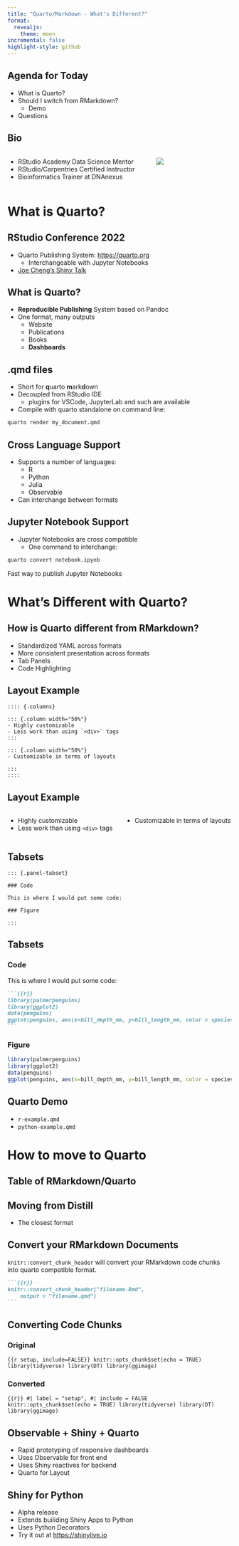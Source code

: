 ```yaml
---
title: "Quarto/Markdown - What's Different?"
format: 
  revealjs:
    theme: moon
incremental: false
highlight-style: github
---
```


## Agenda for Today

- What is Quarto?
- Should I switch from RMarkdown?
  - Demo
- Questions

## Bio

:::: {.columns}

::: {.column width="65%"}
- RStudio Academy Data Science Mentor
- RStudio/Carpentries Certified Instructor
- Bioinformatics Trainer at DNAnexus
:::

::: {.column width="35%"}
![](ted.jpg)
:::

::::

# What is Quarto?

## RStudio Conference 2022

- Quarto Publishing System: <https://quarto.org>
  - Interchangeable with Jupyter Notebooks
- [Joe Cheng's Shiny Talk](https://www.rstudio.com/conference/2022/keynotes/past-future-shiny/)

## What is Quarto?

- **Reproducible Publishing** System based on Pandoc
- One format, many outputs
  - Website
  - Publications
  - Books
  - **Dashboards**

## .qmd files

- Short for **q**uarto **m**ark**d**own
- Decoupled from RStudio IDE
  - plugins for VSCode, JupyterLab and such are available
- Compile with quarto standalone on command line:

```bash
quarto render my_document.qmd
```

## Cross Language Support

- Supports a number of languages:
    - R
    - Python
    - Julia
    - Observable
- Can interchange between formats


## Jupyter Notebook Support

- Jupyter Notebooks are cross compatible
    - One command to interchange: 

```bash    
quarto convert notebook.ipynb
```
Fast way to publish Jupyter Notebooks


# What's Different with Quarto?

## How is Quarto different from RMarkdown?

- Standardized YAML across formats
- More consistent presentation across formats
- Tab Panels 
- Code Highlighting



## Layout Example

```
:::: {.columns}

::: {.column width="50%"}
- Highly customizable
- Less work than using `<div>` tags
:::

::: {.column width="50%"}
- Customizable in terms of layouts

:::
::::
```

## Layout Example

:::: {.columns}

::: {.column width="50%"}
- Highly customizable
- Less work than using `<div>` tags
:::

::: {.column width="50%"}
- Customizable in terms of layouts

:::
::::

## Tabsets

````
::: {.panel-tabset}

### Code

This is where I would put some code:

### Figure

:::
````


## Tabsets

::: {.panel-tabset}

### Code

This is where I would put some code:

````.markdown
```{{r}}
library(palmerpenguins)
library(ggplot2)
data(penguins)
ggplot(penguins, aes(x=bill_depth_mm, y=bill_length_mm, color = species)) + geom_point()
```
````

### Figure

```r
library(palmerpenguins)
library(ggplot2)
data(penguins)
ggplot(penguins, aes(x=bill_depth_mm, y=bill_length_mm, color = species)) + geom_point()
```

:::

## Quarto Demo

- `r-example.qmd`
- `python-example.qmd`


# How to move to Quarto

## Table of RMarkdown/Quarto




## Moving from Distill

- The closest format


## Convert your RMarkdown Documents

`knitr::convert_chunk_header` will convert your RMarkdown code chunks into quarto compatible format.

````.markdown
```{{r}}
knitr::convert_chunk_header("filename.Rmd", 
	output = "filename.qmd")
```
````

## Converting Code Chunks

::: {.panel-tabset}

### Original

```{{r setup, include=FALSE}}
knitr::opts_chunk$set(echo = TRUE)
library(tidyverse)
library(DT)
library(ggimage)
```

### Converted

```{{r}}
#| label = "setup",
#| include = FALSE
knitr::opts_chunk$set(echo = TRUE)
library(tidyverse)
library(DT)
library(ggimage)
```

:::


## Observable + Shiny + Quarto

- Rapid prototyping of responsive dashboards
- Uses Observable for front end
- Uses Shiny reactives for backend
- Quarto for Layout

## Shiny for Python

- Alpha release
- Extends builiding Shiny Apps to Python
- Uses Python Decorators
- Try it out at <https://shinylive.io>

